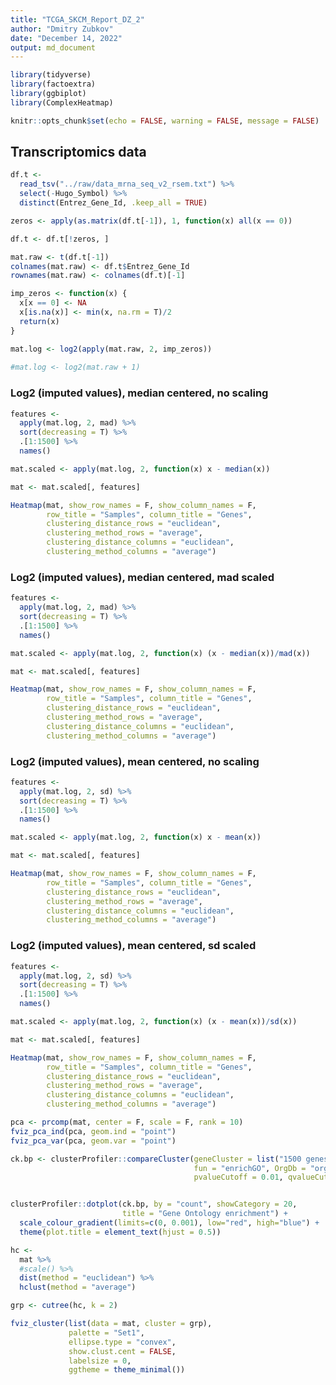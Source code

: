 ```yaml
---
title: "TCGA_SKCM_Report_DZ_2"
author: "Dmitry Zubkov"
date: "December 14, 2022"
output: md_document
---
```


```r
library(tidyverse)
library(factoextra)
library(ggbiplot)
library(ComplexHeatmap)

knitr::opts_chunk$set(echo = FALSE, warning = FALSE, message = FALSE)
```


## Transcriptomics data

```r

df.t <- 
  read_tsv("../raw/data_mrna_seq_v2_rsem.txt") %>%
  select(-Hugo_Symbol) %>%
  distinct(Entrez_Gene_Id, .keep_all = TRUE)

zeros <- apply(as.matrix(df.t[-1]), 1, function(x) all(x == 0))

df.t <- df.t[!zeros, ]

```

```r

mat.raw <- t(df.t[-1])
colnames(mat.raw) <- df.t$Entrez_Gene_Id
rownames(mat.raw) <- colnames(df.t)[-1]

imp_zeros <- function(x) {
  x[x == 0] <- NA
  x[is.na(x)] <- min(x, na.rm = T)/2
  return(x)
}

mat.log <- log2(apply(mat.raw, 2, imp_zeros))
  
#mat.log <- log2(mat.raw + 1)

```

### Log2 (imputed values), median centered, no scaling

```r
features <- 
  apply(mat.log, 2, mad) %>%
  sort(decreasing = T) %>%
  .[1:1500] %>%
  names()

mat.scaled <- apply(mat.log, 2, function(x) x - median(x))

mat <- mat.scaled[, features]

Heatmap(mat, show_row_names = F, show_column_names = F,
        row_title = "Samples", column_title = "Genes",
        clustering_distance_rows = "euclidean",
        clustering_method_rows = "average",
        clustering_distance_columns = "euclidean",
        clustering_method_columns = "average")
```

### Log2 (imputed values), median centered, mad scaled

```r
features <- 
  apply(mat.log, 2, mad) %>%
  sort(decreasing = T) %>%
  .[1:1500] %>%
  names()

mat.scaled <- apply(mat.log, 2, function(x) (x - median(x))/mad(x))

mat <- mat.scaled[, features]

Heatmap(mat, show_row_names = F, show_column_names = F,
        row_title = "Samples", column_title = "Genes",
        clustering_distance_rows = "euclidean",
        clustering_method_rows = "average",
        clustering_distance_columns = "euclidean",
        clustering_method_columns = "average")

```

### Log2 (imputed values), mean centered, no scaling

```r

features <- 
  apply(mat.log, 2, sd) %>%
  sort(decreasing = T) %>%
  .[1:1500] %>%
  names()

mat.scaled <- apply(mat.log, 2, function(x) x - mean(x))

mat <- mat.scaled[, features]

Heatmap(mat, show_row_names = F, show_column_names = F,
        row_title = "Samples", column_title = "Genes",
        clustering_distance_rows = "euclidean",
        clustering_method_rows = "average",
        clustering_distance_columns = "euclidean",
        clustering_method_columns = "average")

```

### Log2 (imputed values), mean centered, sd scaled

```r
features <- 
  apply(mat.log, 2, sd) %>%
  sort(decreasing = T) %>%
  .[1:1500] %>%
  names()

mat.scaled <- apply(mat.log, 2, function(x) (x - mean(x))/sd(x))

mat <- mat.scaled[, features]

Heatmap(mat, show_row_names = F, show_column_names = F,
        row_title = "Samples", column_title = "Genes",
        clustering_distance_rows = "euclidean",
        clustering_method_rows = "average",
        clustering_distance_columns = "euclidean",
        clustering_method_columns = "average")

pca <- prcomp(mat, center = F, scale = F, rank = 10)
fviz_pca_ind(pca, geom.ind = "point")
fviz_pca_var(pca, geom.var = "point")

ck.bp <- clusterProfiler::compareCluster(geneCluster = list("1500 genes" = colnames(mat)),
                                         fun = "enrichGO", OrgDb = "org.Hs.eg.db", ont = "BP",
                                         pvalueCutoff = 0.01, qvalueCutoff =  0.01)


clusterProfiler::dotplot(ck.bp, by = "count", showCategory = 20, 
                         title = "Gene Ontology enrichment") + 
  scale_colour_gradient(limits=c(0, 0.001), low="red", high="blue") +
  theme(plot.title = element_text(hjust = 0.5))


```

```r

hc <-
  mat %>%
  #scale() %>%
  dist(method = "euclidean") %>%
  hclust(method = "average")

```

```r

grp <- cutree(hc, k = 2)

fviz_cluster(list(data = mat, cluster = grp),
             palette = "Set1",
             ellipse.type = "convex",
             show.clust.cent = FALSE,
             labelsize = 0,
             ggtheme = theme_minimal())
```
